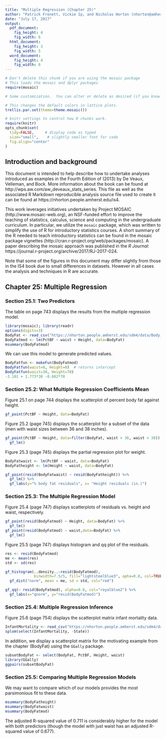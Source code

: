 ```yaml
---
title: "Multiple Regression (Chapter 25)"
author: "Patrick Frenett, Vickie Ip, and Nicholas Horton (nhorton@amherst.edu)"
date: "July 17, 2017"
output: 
  pdf_document:
    fig_height: 4
    fig_width: 6
  html_document:
    fig_height: 3
    fig_width: 5
  word_document:
    fig_height: 4
    fig_width: 6
---
```

  
  
  ```r
# Don't delete this chunk if you are using the mosaic package
# This loads the mosaic and dplyr packages
require(mosaic)
```

```r
# Some customization.  You can alter or delete as desired (if you know what you are doing).

# This changes the default colors in lattice plots.
trellis.par.set(theme=theme.mosaic())  

# knitr settings to control how R chunks work.
require(knitr)
opts_chunk$set(
  tidy=FALSE,     # display code as typed
  size="small",    # slightly smaller font for code
  fig.align="center"
)
```

## Introduction and background 

This document is intended to help describe how to undertake analyses introduced 
as examples in the Fourth Edition of \emph{Intro Stats} (2013) by De Veaux, Velleman, and Bock.
More information about the book can be found at http://wps.aw.com/aw_deveaux_stats_series.  This
file as well as the associated R Markdown reproducible analysis source file used to create it can be found at https://nhorton.people.amherst.edu/is4.

This work leverages initiatives undertaken by Project MOSAIC (http://www.mosaic-web.org), an NSF-funded effort to improve the teaching of statistics, calculus, science and computing in the undergraduate curriculum. In particular, we utilize the `mosaic` package, which was written to simplify the use of R for introductory statistics courses. A short summary of the R needed to teach introductory statistics can be found in the mosaic package vignettes (http://cran.r-project.org/web/packages/mosaic). A paper describing the mosaic approach was published in the *R Journal*: https://journal.r-project.org/archive/2017/RJ-2017-024.

Note that some of the figures in this document may differ slightly from those in the IS4 book due to small differences in datasets. However in all cases the analysis and techniques in R are accurate.

## Chapter 25: Multiple Regression

### Section 25.1: Two Predictors


The table on page 743 displays the results from the multiple regression model.

```r
library(mosaic); library(readr)
options(digits=3)
BodyFat <- read_csv("https://nhorton.people.amherst.edu/sdm4/data/Body_fat_complete.csv")
BodyFatmod <- lm(PctBF ~ waist + Height, data=BodyFat)
msummary(BodyFatmod)
```

We can use this model to generate predicted values.

```r
BodyFatfun <- makeFun(BodyFatmod)
BodyFatfun(waist=0, Height=0)  # returns intercept
BodyFatfun(waist=30, Height=70)  
-3.101 + 1.773*30 -0.602*70
```

### Section 25.2: What Multiple Regression Coefficients Mean

Figure 25.1 on page 744 displays the scatterplot of percent body fat against height.

```r
gf_point(PctBF ~ Height, data=BodyFat) 
```

Figure 25.2 (page 745) displays the scatterplot for a subset of the data (men with waist sizes between 36 and 38 inches).

```r
gf_point(PctBF ~ Height, data=filter(BodyFat, waist > 36, waist < 38)) %>%
  gf_lm()
```

Figure 25.3 (page 745) displays the partial regression plot for weight.

```r
BodyFatwaist <- lm(PctBF ~ waist, data=BodyFat)
BodyFatheight <- lm(Height ~ waist, data=BodyFat)

gf_point(resid(BodyFatwaist) ~ resid(BodyFatheight)) %>%
  gf_lm() %>%
  gf_labs(y="% body fat residuals", x= "Height residuals (in.)")
```

### Section 25.3: The Multiple Regression Model 

Figure 25.4 (page 747) displays scatterplots of residuals vs. height and waist, respectively.

```r
gf_point(resid(BodyFatmod) ~ Height, data=BodyFat) %>% 
  gf_lm()
gf_point(resid(BodyFatmod) ~ waist,data=BodyFat) %>%
  gf_lm()
```

Figure 25.5 (page 747) displays histogram and qq plot of the residuals.

```r
res <- resid(BodyFatmod)
me <- mean(res)
std <- sd(res)

gf_histogram(..density..~resid(BodyFatmod), 
             binwidth=7.5/5, fill="lightsteelblue3", apha=0.8, col=TRUE) %>%
  gf_dist("norm", mean = me, sd = std, col="red")

gf_qq(~ resid(BodyFatmod), alpha=0.8, col="royalblue2") %>%
  gf_labs(x="qnorm", y="resid(BodyFatmod)")
```

 
### Section 25.4: Multiple Regression Inference

Figure 25.6 (page 754) displays the scatterplot matrix infant mortality data.  

```r
InfantMortality <- read_csv("https://nhorton.people.amherst.edu/sdm4/data/Infant_Mortality.csv")
splom(select(InfantMortality, -State))
```

In addition, we display a scatterplot matrix for the motivating example from the chapter (BodyFat) using the `GGally` package.
```r
subsetBodyFat <- select(BodyFat, PctBF, Height, waist)
library(GGally)
ggpairs(subsetBodyFat)
```

 
### Section 25.5: Comparing Multiple Regression Models

We may want to compare which of our models provides the most parsimonious fit to these data.

```r
msummary(BodyFatheight)
msummary(BodyFatwaist)
msummary(BodyFatmod)
```

The adjusted R-squared value of 0.711 is considerably higher for the model
with both predictors (though the model with just waist has an adjusted R-squared value of 0.677).
